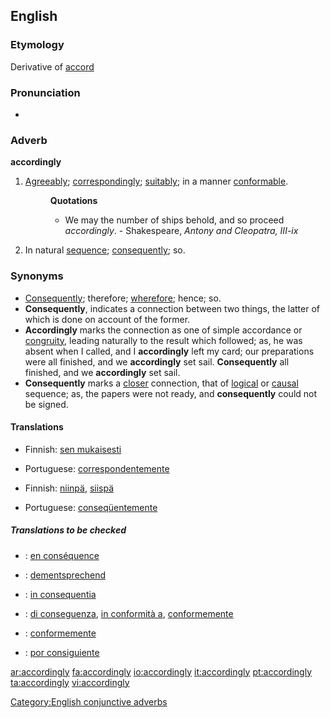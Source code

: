 ==English==

===Etymology===
Derivative of [[accord]]

===Pronunciation===
*{{audio|en-us-accordingly.ogg|Audio (US)}}

===Adverb===
'''accordingly'''

# [[agreeably|Agreeably]]; [[correspondingly]]; [[suitably]]; in a manner [[conformable]].
#:'''Quotations'''
#:*We may the number of ships behold, and so proceed ''accordingly''. - Shakespeare, ''Antony and Cleopatra, III-ix''
# In natural [[sequence]]; [[consequently]]; so.

===Synonyms===
*[[consequently|Consequently]]; therefore; [[wherefore]]; hence; so.
*'''Consequently''', indicates a connection between two things, the latter of which is done on account of the former.
*'''Accordingly''' marks the connection as one of simple accordance or [[congruity]], leading naturally to the result which followed; as, he was absent when I called, and I '''accordingly''' left my card; our preparations were all finished, and we '''accordingly''' set sail. '''Consequently''' all finished, and we '''accordingly''' set sail.
*'''Consequently''' marks a [[closer]] connection, that of [[logical]] or [[causal]] sequence; as, the papers were not ready, and '''consequently''' could not be signed.


====Translations====
{{trans-top|Agreeably; correspondingly; suitably; in a manner conformable}}
*Finnish: [[sen mukaisesti]]
{{trans-mid}}
*Portuguese: [[correspondentemente]]
{{trans-bottom}}

{{trans-top|In natural sequence; consequently; so}}
*Finnish: [[niinpä]], [[siispä]]
{{trans-mid}}
*Portuguese: [[conseqüentemente]]
{{trans-bottom}}

=====Translations to be checked=====
{{checktrans}}
{{top}}
*{{ttbc|French}}: [[en conséquence]]
*{{ttbc|German}}: [[dementsprechend]]
*{{ttbc|Interlingua}}: [[in consequentia]]
{{mid}}
*{{ttbc|Italian}}: [[di conseguenza]], [[in conformità a]], [[conformemente]]
*{{ttbc|Portuguese}}: [[conformemente]]
*{{ttbc|Spanish}}: [[por consiguiente]]
{{bottom}}

[[Category:English conjunctive adverbs]]

[[ar:accordingly]]
[[fa:accordingly]]
[[io:accordingly]]
[[it:accordingly]]
[[pt:accordingly]]
[[ta:accordingly]]
[[vi:accordingly]]
